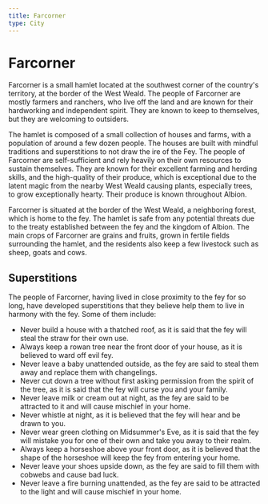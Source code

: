 ```yaml
---
title: Farcorner
type: City
---
```



# Farcorner
<ImagePreview image={townMap} alt="Map to Farcorner" aspectRatio="40:21"/>

Farcorner is a small hamlet located at the southwest corner of the country's territory, at the border of the West Weald. The people of Farcorner are mostly farmers and ranchers, who live off the land and are known for their hardworking and independent spirit. They are known to keep to themselves, but they are welcoming to outsiders.

The hamlet is composed of a small collection of houses and farms, with a population of around a few dozen people. The houses are built with mindful traditions and superstitions to not draw the ire of the Fey. The people of Farcorner are self-sufficient and rely heavily on their own resources to sustain themselves. They are known for their excellent farming and herding skills, and the high-quality of their produce, which is exceptional due to the latent magic from the nearby West Weald causing plants, especially trees, to grow exceptionally hearty. Their produce is known throughout Albion.

Farcorner is situated at the border of the West Weald, a neighboring forest, which is home to the fey. The hamlet is safe from any potential threats due to the treaty established between the fey and the kingdom of Albion. The main crops of Farcorner are grains and fruits, grown in fertile fields surrounding the hamlet, and the residents also keep a few livestock such as sheep, goats and cows.

## Superstitions

The people of Farcorner, having lived in close proximity to the fey for so long, have developed superstitions that they believe help them to live in harmony with the fey. Some of them include:

* Never build a house with a thatched roof, as it is said that the fey will steal the straw for their own use.
* Always keep a rowan tree near the front door of your house, as it is believed to ward off evil fey.
* Never leave a baby unattended outside, as the fey are said to steal them away and replace them with changelings.
* Never cut down a tree without first asking permission from the spirit of the tree, as it is said that the fey will curse you and your family.
* Never leave milk or cream out at night, as the fey are said to be attracted to it and will cause mischief in your home.
* Never whistle at night, as it is believed that the fey will hear and be drawn to you.
* Never wear green clothing on Midsummer's Eve, as it is said that the fey will mistake you for one of their own and take you away to their realm.
* Always keep a horseshoe above your front door, as it is believed that the shape of the horseshoe will keep the fey from entering your home.
* Never leave your shoes upside down, as the fey are said to fill them with cobwebs and cause bad luck.
* Never leave a fire burning unattended, as the fey are said to be attracted to the light and will cause mischief in your home.
